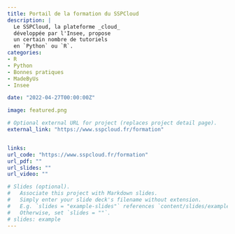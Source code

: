 ```yaml
---
title: Portail de la formation du SSPCloud
description: |
  Le SSPCloud, la plateforme _cloud_ 
  développée par l'Insee, propose
  un certain nombre de tutoriels
  en `Python` ou `R`.
categories:
- R
- Python
- Bonnes pratiques
- MadeByUs
- Insee

date: "2022-04-27T00:00:00Z"

image: featured.png

# Optional external URL for project (replaces project detail page).
external_link: "https://www.sspcloud.fr/formation"


links:
url_code: "https://www.sspcloud.fr/formation"
url_pdf: ""
url_slides: ""
url_video: ""

# Slides (optional).
#   Associate this project with Markdown slides.
#   Simply enter your slide deck's filename without extension.
#   E.g. `slides = "example-slides"` references `content/slides/example-slides.md`.
#   Otherwise, set `slides = ""`.
# slides: example
---
```


